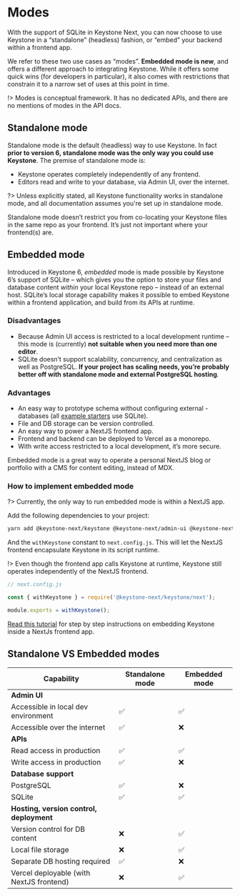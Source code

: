 
# Modes

With the support of SQLite in Keystone Next, you can now choose to use Keystone in a “standalone” (headless) fashion, or “embed” your backend within a frontend app.

We refer to these two use cases as “modes”. **Embedded mode is new**, and offers a different approach to integrating Keystone. While it offers some quick wins (for developers in particular), it also comes with restrictions that constrain it to a narrow set of uses at this point in time. 

!> Modes is conceptual framework. It has no dedicated APIs, and there are no mentions of modes in the API docs.

## Standalone mode

Standalone mode is the default (headless) way to use Keystone. In fact **prior to version 6, standalone mode was the only way you could use Keystone**. The premise of standalone mode is:

- Keystone operates completely independently of any frontend.
- Editors read and write to your database, via Admin UI, over the internet.

?> Unless explicitly stated, all Keystone functionality works in standalone mode, and all documentation assumes you're set up in standalone mode.

Standalone mode doesn’t restrict you from co-locating your Keystone files in the same repo as your frontend. It’s just not important where your frontend(s) are.

## Embedded mode

Introduced in Keystone 6, _embedded_ mode is made possible by Keystone 6’s support of SQLite – which gives you the option to store your files and database content _within_ your local Keystone repo – instead of an external host. SQLite’s local storage capability makes it possible to embed Keystone within a frontend application, and build from its APIs at runtime.

### Disadvantages

- Because Admin UI access is restricted to a local development runtime – this mode is (currently) **not suitable when you need more than one editor**.
- SQLite doesn’t support scalability, concurrency, and centralization as well as PostgreSQL. **If your project has scaling needs, you’re probably better off with standalone mode and external PostgreSQL hosting**.

### Advantages

- An easy way to prototype schema without configuring external - databases (all [example starters](https://github.com/keystonejs/keystone/tree/master/examples) use SQLite).
- File and DB storage can be version controlled.
- An easy way to power a NextJS frontend app. 
- Frontend and backend can be deployed to Vercel as a monorepo.
- With write access restricted to a local development, it’s more secure.

Embedded mode is a great way to operate a personal NextJS blog or portfolio with a CMS for content editing, instead of MDX.

### How to implement embedded mode

?> Currently, the only way to run embedded mode is within a NextJS app.

Add the following dependencies to your project:

```bash
yarn add @keystone-next/keystone @keystone-next/admin-ui @keystone-next/fields
```
And the `withKeystone` constant to `next.config.js`. This will let the NextJS frontend encapsulate Keystone in its script runtime.

!> Even though the frontend app calls Keystone at runtime, Keystone still operates independently of the NextJS frontend.

```js
// next.config.js

const { withKeystone } = require('@keystone-next/keystone/next');

module.exports = withKeystone();
```
[Read this tutorial](/tutorials/embedded-mode-with-nextjs-frontend) for step by step instructions on embedding Keystone inside a NextJs frontend app.

## Standalone VS Embedded modes

|Capability|Standalone mode|Embedded mode|
|-----------------|----------|-----------|
|**Admin UI**|||
|Accessible in local dev environment|✅|✅|
|Accessible over the internet|✅|❌|
|**APIs**||
|Read access in production|✅|✅|
|Write access in production|✅|❌|
|**Database support**||
|PostgreSQL|✅|❌|
|SQLite|✅|✅|
|**Hosting, version control, deployment**||
|Version control for DB content|❌|✅|
|Local file storage|❌|✅|
|Separate DB hosting required|✅|❌|
|Vercel deployable (with NextJS frontend)|❌|✅|

